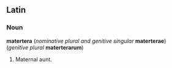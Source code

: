 ==Latin==

===Noun===
'''matertera''' (''nominative plural and genitive singular'' '''materterae''')
<br>(''genitive plural'' '''materterarum''')

#Maternal aunt.